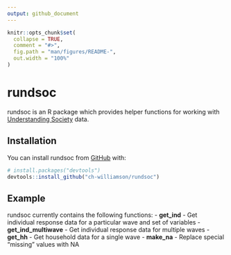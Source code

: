 ```yaml
---
output: github_document
---
```


<!-- README.md is generated from README.Rmd. Please edit that file -->

```r
knitr::opts_chunk$set(
  collapse = TRUE,
  comment = "#>",
  fig.path = "man/figures/README-",
  out.width = "100%"
)
```

# rundsoc

<!-- badges: start -->
<!-- badges: end -->

rundsoc is an R package which provides helper functions for working with 
[Understanding Society](https://www.understandingsociety.ac.uk/) data.

## Installation

You can install rundsoc from [GitHub](https://github.com/) with:

``` r
# install.packages("devtools")
devtools::install_github("ch-williamson/rundsoc")
```
## Example

rundsoc currently contains the following functions:
- **get_ind** - Get individual response data for a particular wave and set of variables
- **get_ind_multiwave** - Get individual response data for multiple waves
- **get_hh** - Get household data for a single wave
- **make_na** - Replace special "missing" values with NA
